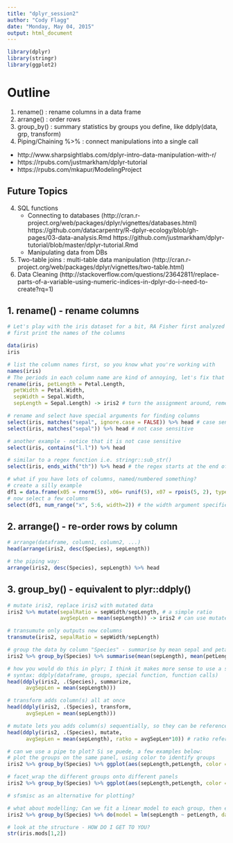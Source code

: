 ```yaml
---
title: "dplyr_session2"
author: "Cody Flagg"
date: "Monday, May 04, 2015"
output: html_document
---
```


```r
library(dplyr)
library(stringr)
library(ggplot2)
```

# Outline

1. rename() : rename columns in a data frame
2. arrange() : order rows
2. group_by() : summary statistics by groups you define, like ddply(data, grp, transform)
3. Piping/Chaining %>% : connect manipulations into a single call
  - http://www.sharpsightlabs.com/dplyr-intro-data-manipulation-with-r/
  - https://rpubs.com/justmarkham/dplyr-tutorial
  - https://rpubs.com/mkapur/ModelingProject

## Future Topics
4. SQL functions
    - Connecting to databases (http://cran.r-project.org/web/packages/dplyr/vignettes/databases.html)
    https://github.com/datacarpentry/R-dplyr-ecology/blob/gh-pages/03-data-analysis.Rmd
    https://github.com/justmarkham/dplyr-tutorial/blob/master/dplyr-tutorial.Rmd
    - Manipulating data from DBs 
5. Two-table joins : multi-table data manipulation (http://cran.r-project.org/web/packages/dplyr/vignettes/two-table.html)
6. Data Cleaning (http://stackoverflow.com/questions/23642811/replace-parts-of-a-variable-using-numeric-indices-in-dplyr-do-i-need-to-create?rq=1)

## 1. rename() - rename columns

```r
# Let's play with the iris dataset for a bit, RA Fisher first analyzed these data in 1936
# first print the names of the columns

data(iris)
iris

# list the column names first, so you know what you're working with
names(iris)
# The periods in each column name are kind of annoying, let's fix that
rename(iris, petLength = Petal.Length, 
  petWidth = Petal.Width, 
  sepWidth = Sepal.Width, 
  sepLength = Sepal.Length) -> iris2 # turn the assignment around, remember this for piping later

# rename and select have special arguments for finding columns
select(iris, matches("sepal", ignore.case = FALSE)) %>% head # case sensitive
select(iris, matches("sepal")) %>% head # not case sensitive

# another example - notice that it is not case sensitive
select(iris, contains("l.l")) %>% head 

# similar to a regex function i.e. stringr::sub_str()
select(iris, ends_with("th")) %>% head # the regex starts at the end of a string; if end of string doesn't explicitly begin with "th" they are skipped 

# what if you have lots of columns, named/numbered something?
# create a silly example
df1 = data.frame(x05 = rnorm(5), x06= runif(5), x07 = rpois(5, 2), type = sample(letters, 5))
# now select a few columns
select(df1, num_range("x", 5:6, width=2)) # the width argument specifies that the string is at least 2 characters wide (i.e. "01" vs. "1")
```


## 2. arrange() - re-order rows by column

```r
# arrange(dataframe, column1, column2, ...)
head(arrange(iris2, desc(Species), sepLength))

# the piping way: 
arrange(iris2, desc(Species), sepLength) %>% head

```

## 3. group_by() - equivalent to plyr::ddply()
```r
# mutate iris2, replace iris2 with mutated data
iris2 %>% mutate(sepalRatio = sepWidth/sepLength, # a simple ratio
                 avgSepLen = mean(sepLength)) -> iris2 # can use mutate to do column-wise operations too

# transumute only outputs new columns
transmute(iris2, sepalRatio = sepWidth/sepLength)

# group the data by column "Species" - summarise by mean sepal and petal lengths
iris2 %>% group_by(Species) %>% summarise(mean(sepLength), mean(petLength))

# how you would do this in plyr; I think it makes more sense to use a single function call
# syntax: ddply(dataframe, groups, special function, function calls)
head(ddply(iris2, .(Species), summarize, 
      avgSepLen = mean(sepLength)))

# transform adds column(s) all at once
head(ddply(iris2, .(Species), transform, 
      avgSepLen = mean(sepLength)))

# mutate lets you adds column(s) sequentially, so they can be referenced internally within the function
head(ddply(iris2, .(Species), mutate, 
      avgSepLen = mean(sepLength), ratko = avgSepLen*10)) # ratko references the previous column: avgSepLen

# can we use a pipe to plot? Si se puede, a few examples below: 
# plot the groups on the same panel, using color to identify groups
iris2 %>% group_by(Species) %>% ggplot(aes(sepLength,petLength, color = Species)) + geom_point() + geom_smooth() 

# facet_wrap the different groups onto different panels
iris2 %>% group_by(Species) %>% ggplot(aes(sepLength,petLength, color = Species)) + geom_point() + geom_smooth() + facet_wrap(~Species)

# sfsmisc as an alternative for plotting?

# what about modelling; Can we fit a linear model to each group, then examine the summary data? - not sure how to use this yet...
iris2 %>% group_by(Species) %>% do(model = lm(sepLength ~ petLength, data = .)) -> iris.mods

# look at the structure - HOW DO I GET TO YOU?
str(iris.mods[1,2])

```
